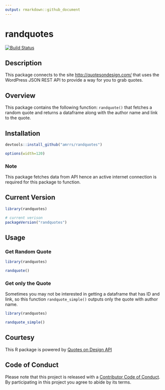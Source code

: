 ```yaml
---
output: rmarkdown::github_document
---
```


# randquotes

[![Build Status](https://travis-ci.org/amrrs/randquotes.svg?branch=master)](https://travis-ci.org/amrrs/randquotes) 

## Description

This package connects to the site <http://quotesondesign.com/> that uses the WordPress JSON REST API to provide a way for you to grab quotes.

## Overview

This package contains the following function:
`randquote()` that fetches a random quote and returns a dataframe along with the author name and link to the quote.

## Installation

```r
devtools::install_github("amrrs/randquotes")
```

```r
options(width=120)
```

### Note

This package fetches data from API hence an active internet connection is required for this package to function.

## Current Version

```r
library(randquotes)

# current verison
packageVersion("randquotes")

```

## Usage

### Get Random Quote

```r
library(randquotes)

randquote()
```
### Get only the Quote

Sometimes you may not be interested in getting a dataframe that has ID and link, so this function `randquote_simple()` outputs only the quote with author name.

```r
library(randquotes)

randquote_simple()
```

## Courtesy

This R package is powered by [Quotes on Design API](https://quotesondesign.com/api-v4-0/)

## Code of Conduct

Please note that this project is released with a [Contributor Code of Conduct](CONDUCT.md). By participating in this project you agree to abide by its terms.